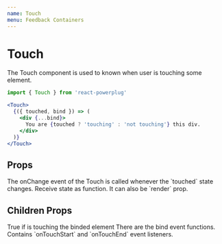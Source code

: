 ```yaml
---
name: Touch
menu: Feedback Containers
---
```



# Touch

The Touch component is used to known when user is touching some element.  

```js
import { Touch } from 'react-powerplug'
```

```jsx
<Touch>
  {({ touched, bind }) => (
    <div {...bind}>
      You are {touched ? 'touching' : 'not touching'} this div.
    </div>
  )}
</Touch>
```

## Props

<Props>
  <Prop name="onChange" type="function">
    The onChange event of the Touch is called whenever the `touched` state changes.
  </Prop>
  <Prop name="children" type="function">
    Receive state as function. It can also be `render` prop.
  </Prop>
</Props>

## Children Props

<ChildrenProps>
  <ChildrenProp name="touched" type="boolean">
    True if is touching the binded element
  </ChildrenProp>
  <ChildrenProp name="bind" type="object">
    There are the bind event functions.<br />
    Contains `onTouchStart` and `onTouchEnd` event listeners.
  </ChildrenProp>
</ChildrenProps>
